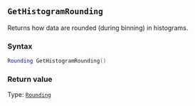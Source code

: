 ::: {.minipage data-latex="{\textwidth}"}
## `GetHistogramRounding`

Returns how data are rounded (during binning) in histograms.

### Syntax {-}

``` .lua
Rounding GetHistogramRounding()
```

### Return value {-}

Type: [`Rounding`](#rounding)
:::
